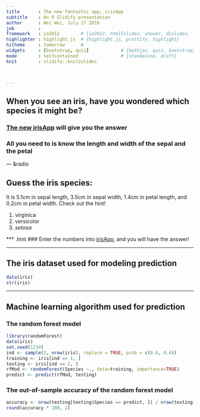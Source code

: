 ```yaml
---
title       : The new fantastic app, irisApp
subtitle    : An R Slidify presentation
author      : Wei Wei, July 17 2016
job         : 
framework   : io2012        # {io2012, html5slides, shower, dzslides, ...}
highlighter : highlight.js  # {highlight.js, prettify, highlight}
hitheme     : tomorrow      # 
widgets     : [bootstrap, quiz]            # {mathjax, quiz, bootstrap}
mode        : selfcontained                # {standalone, draft}
knit        : slidify::knit2slides



---
```


## When you see an iris, have you wondered which species it might be?

### [The new irisApp][1] will give you the answer


### All you need to is know the length and width of the sepal and the petal

[1]: https://alexindata.shinyapps.io/irisApp/ "The new irisApp"

--- &radio

## Guess the iris species:

It is 5.1cm in sepal length, 3.5cm in sepal width, 1.4cm in petal length, and 0.2cm
in petal width. Check out the hint!

1. virginica
2. versicolor
3. _setosa_

*** .hint
### Enter the numbers into [irisApp][2], and you will have the answer!

[2]: https://alexindata.shinyapps.io/irisApp/ "irisApp"

---

## The iris dataset used for modeling prediction

```r
data(iris)
str(iris)
```


---

## Machine learning algorithm used for prediction

### The random forest model

```r
library(randomForest)
data(iris)
set.seed(1234)
ind <- sample(2, nrow(iris), replace = TRUE, prob = c(0.6, 0.4))
training <- iris[ind == 1, ]
testing <- iris[ind == 2, ]
rfMod <- randomForest(Species ~., data=training, importance=TRUE)
predict <- predict(rfMod, testing)
```

### The out-of-sample accuracy of the random forest model 

```r
accuracy <- nrow(testing[testing$Species == predict, ]) / nrow(testing)
round(accuracy * 100, 2)
```




